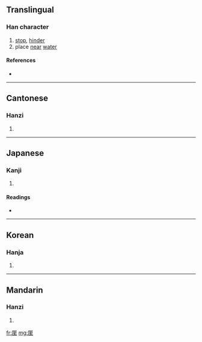 ==Translingual==

===Han character===
{{Han char|rn=27|rad=厂|as=06|sn=8|four=7121<sub>4</sub>|canj=一一戈土 (MMIG)}}

# [[stop]], [[hinder]]
# place [[near]] [[water]]

====References====
* {{Han ref|kx=0161.110|dkj=02933|dj=0367.340|hdz=10071.010|uh=5394|ud=21396|bh=CBDA|bd=52186}}

----

==Cantonese==

===Hanzi===
{{yue-hanzi|jyut=|y=jat6}}

# {{defn|Cantonese}}

----

==Japanese==

===Kanji===
{{ja-kanji|grade=|rs=厂06}}

# {{defn|Japanese}}

====Readings====
* {{ja-readings|on=[[しつ]] (shitsu), [[しち]] (shichi)|kun=[[ささえられる]] (sasaerareru), [[とまる]] (tomaru)}}

----

==Korean==

===Hanja===
{{ko-hanja|hangeul=질|rv=jil|mr=chil}}

# {{defn|Korean}}

----

==Mandarin==

===Hanzi===
{{cmn-hanzi|pin=[[cè]] ([[ce4]]), [[zhì]] ([[zhi4]])|wg=ts'e<sup>4</sup>, chih<sup>4</sup>}}

# {{defn|Mandarin}}

[[fr:厔]]
[[mg:厔]]
